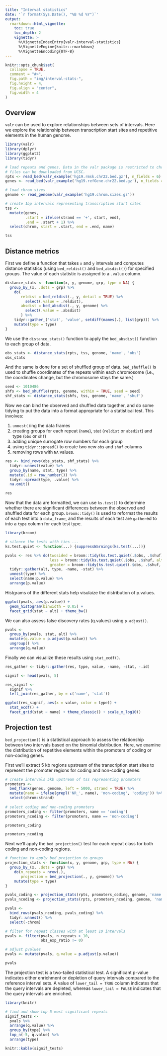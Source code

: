 ```yaml
---
title: "Interval statistics"
date: '`r format(Sys.Date(), "%B %d %Y")`'
output:
  rmarkdown::html_vignette:
    toc: true
    toc_depth: 2
    vignette: >
      %\VignetteIndexEntry{valr-interval-statistics}
      %\VignetteEngine{knitr::rmarkdown}
      %\VignetteEncoding{UTF-8}
---
```


```r
knitr::opts_chunk$set(
  collapse = TRUE,
  comment = "#>",
  fig.path = "img/interval-stats-",
  fig.height = 4,
  fig.align = "center",
  fig.width = 4
)
```

## Overview

`valr` can be used to explore relationships between sets of intervals. Here we explore the relationship between transcription start sites and repetitive elements in the human genome. 

```r
library(valr)
library(dplyr)
library(ggplot2)
library(tidyr)

# load repeats and genes. Data in the valr package is restricted to chr22; the entire
# files can be downloaded from UCSC.
rpts <- read_bed(valr_example('hg19.rmsk.chr22.bed.gz'), n_fields = 6) 
genes <- read_bed(valr_example('hg19.refGene.chr22.bed.gz'), n_fields = 12)

# load chrom sizes
genome <- read_genome(valr_example('hg19.chrom.sizes.gz'))

# create 1bp intervals representing transcription start sites
tss <-
  mutate(genes,
         .start = ifelse(strand == '+', start, end),
         .end = .start + 1) %>%
  select(chrom, start = .start, end = .end, name)

tss
```

## Distance metrics

First we define a function that takes `x` and `y` intervals and computes distance statistics (using `bed_reldist()` and `bed_absdist()`) for specified groups. The value of each statistic is assigned to a `.value` column.

```r
distance_stats <- function(x, y, genome, grp, type = NA) {
  group_by_(x, .dots = grp) %>%
    do(
       reldist = bed_reldist(., y, detail = TRUE) %>%
         select(.value = .reldist),
       absdist = bed_absdist(., y, genome) %>%
         select(.value = .absdist)
       ) %>%
    tidyr::gather_('stat', 'value', setdiff(names(.), list(grp))) %>%
    mutate(type = type)
} 
```

We use the `distance_stats()` function to apply the `bed_absdist()` function to each group of data.

```r
obs_stats <- distance_stats(rpts, tss, genome, 'name', 'obs')
obs_stats
```

And the same is done for a set of  shuffled group of data. `bed_shuffle()` is used to shuffle coordinates of the repeats within each chromosome (i.e., the coordinates change, but the chromosome stays the same.)

```r
seed <- 1010486
shfs <- bed_shuffle(rpts, genome, within = TRUE, seed = seed)
shf_stats <- distance_stats(shfs, tss, genome, 'name', 'shuf')
```

Now we can bind the observed and shuffled data together, and do some tidying to put the data into a format appropriate for a statistical test. This involves:

1. `unnest()`ing the data frames
1. creating groups for each repeat (`name`), stat (`reldist` or `absdist`) and type (`obs` or `shf`)
1. adding unique surrogate row numbers for each group
1. using `tidyr::spread()` to create two new `obs` and `shuf` columns
1. removing rows with `NA` values.

```r
res <- bind_rows(obs_stats, shf_stats) %>%
  tidyr::unnest(value) %>% 
  group_by(name, stat, type) %>%
  mutate(.id = row_number()) %>%
  tidyr::spread(type, .value) %>%
  na.omit()

res
```

Now that the data are formatted, we can use `ks.test()` to determine whether there are significant differences between the observed and shuffled data for each group. `broom::tidy()` is used to reformat the results of each test into a `data_frame`, and the results of each test are `gather`ed to into a `type` column for each test type.

```r
library(broom)

# silence the tests with ties ...
ks.test.quiet <- function(...) {suppressWarnings(ks.test(...))}

pvals <- res %>% do(twosided = broom::tidy(ks.test.quiet(.$obs, .$shuf)),
                    less = broom::tidy(ks.test.quiet(.$obs, .$shuf, alternative = 'less')),
                    greater = broom::tidy(ks.test.quiet(.$obs, .$shuf, alternative = 'greater'))) %>%
  tidyr::gather(alt, type, -name, -stat) %>%
  unnest(type) %>%
  select(name:p.value) %>%
  arrange(p.value)
```

Histgrams of the different stats help visulaize the distribution of p.values.

```r
ggplot(pvals, aes(p.value)) +
  geom_histogram(binwidth = 0.05) +
  facet_grid(stat ~ alt) + theme_bw()
```

We can also assess false discovery rates (q.values) using `p.adjust()`.

```r
pvals <-
  group_by(pvals, stat, alt) %>%
  mutate(q.value = p.adjust(p.value)) %>%
  ungroup() %>%
  arrange(q.value)
```

Finally we can visualize these results using `stat_ecdf()`.

```r
res_gather <- tidyr::gather(res, type, value, -name, -stat, -.id)

signif <- head(pvals, 5)

res_signif <-
  signif %>%
  left_join(res_gather, by = c('name', 'stat'))

ggplot(res_signif, aes(x = value, color = type)) +
  stat_ecdf() + 
  facet_grid(stat ~ name) + theme_classic() + scale_x_log10()
```

## Projection test

`bed_projection()` is a statistical approach to assess the relationship between two intervals based on the  binomial distribution. Here, we examine the distribution of repetitive elements within the promoters of coding or non-coding genes.

First we'll extract 5 kb regions upstream of the transcription start sites to represent the promoter regions for coding and non-coding genes. 

```r
# create intervals 5kb upstream of tss representing promoters
promoters <-
  bed_flank(genes, genome, left = 5000, strand = TRUE) %>%
  mutate(name = ifelse(grepl('NR_', name), 'non-coding', 'coding')) %>%
  select(chrom:strand)
  
# select coding and non-coding promoters
promoters_coding <- filter(promoters, name == 'coding')
promoters_ncoding <- filter(promoters, name == 'non-coding')

promoters_coding

promoters_ncoding
```

Next we'll apply the `bed_projection()` test for each repeat class for both coding and non-coding regions. 

```r

# function to apply bed_projection to groups
projection_stats <- function(x, y, genome, grp, type = NA) {
  group_by_(x, .dots = grp) %>%
    do(n_repeats = nrow(.),
       projection = bed_projection(., y, genome)) %>%
    mutate(type = type)
} 

pvals_coding <- projection_stats(rpts, promoters_coding, genome, 'name', 'coding')
pvals_ncoding <- projection_stats(rpts, promoters_ncoding, genome, 'name', 'non_coding')

pvals <-
  bind_rows(pvals_ncoding, pvals_coding) %>% 
  tidyr::unnest() %>%
  select(-chrom)

# filter for repeat classes with at least 10 intervals
pvals <- filter(pvals, n_repeats > 10,
                obs_exp_ratio != 0)

# adjust pvalues 
pvals <- mutate(pvals, q.value = p.adjust(p.value))

pvals
```

The projection test is a two-tailed statistical test. A significant p-value indicates either enrichment or depletion of query intervals compared to the reference interval sets. A value of `lower_tail = TRUE` column indicates that the query intervals are depleted, whereas `lower_tail = FALSE` indicates that the query intervals are enriched. 

```r
library(knitr)

# find and show top 5 most significant repeats
signif_tests <-
  pvals %>% 
  arrange(q.value) %>%
  group_by(type) %>%
  top_n(-5, q.value) %>%
  arrange(type)

knitr::kable(signif_tests)
```

